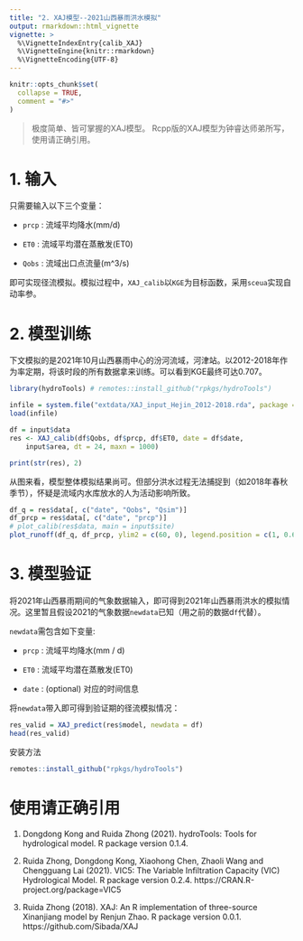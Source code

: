 ```yaml
---
title: "2. XAJ模型--2021山西暴雨洪水模拟"
output: rmarkdown::html_vignette
vignette: >
  %\VignetteIndexEntry{calib_XAJ}
  %\VignetteEngine{knitr::rmarkdown}
  %\VignetteEncoding{UTF-8}
---
```


```r
knitr::opts_chunk$set(
  collapse = TRUE,
  comment = "#>"
)
```

> 极度简单、皆可掌握的XAJ模型。
> Rcpp版的XAJ模型为钟睿达师弟所写，使用请正确引用。

# 1. 输入

只需要输入以下三个变量：

- `prcp` : 流域平均降水(mm/d)

- `ET0` : 流域平均潜在蒸散发(ET0)

- `Qobs` : 流域出口点流量(m^3/s)

即可实现径流模拟。模拟过程中，`XAJ_calib`以`KGE`为目标函数，采用`sceua`实现自动率参。

# 2. 模型训练

下文模拟的是2021年10月山西暴雨中心的汾河流域，河津站。以2012-2018年作为率定期，将该时段的所有数据拿来训练。可以看到KGE最终可达0.707。

```r
library(hydroTools) # remotes::install_github("rpkgs/hydroTools")

infile = system.file("extdata/XAJ_input_Hejin_2012-2018.rda", package = "hydroTools")
load(infile)

df = input$data
res <- XAJ_calib(df$Qobs, df$prcp, df$ET0, date = df$date,
    input$area, dt = 24, maxn = 1000)

print(str(res), 2)
```

从图来看，模型整体模拟结果尚可。但部分洪水过程无法捕捉到（如2018年春秋季节），怀疑是流域内水库放水的人为活动影响所致。

```r
df_q = res$data[, c("date", "Qobs", "Qsim")]
df_prcp = res$data[, c("date", "prcp")]
# plot_calib(res$data, main = input$site)
plot_runoff(df_q, df_prcp, ylim2 = c(60, 0), legend.position = c(1, 0.6))
```

# 3. 模型验证

将2021年山西暴雨期间的气象数据输入，即可得到2021年山西暴雨洪水的模拟情况。这里暂且假设2021的气象数据`newdata`已知（用之前的数据d`f`代替）。

`newdata`需包含如下变量:

- `prcp` : 流域平均降水(mm / d)

- `ET0` : 流域平均潜在蒸散发(ET0)

- `date` : (optional) 对应的时间信息

将`newdata`带入即可得到验证期的径流模拟情况：

```r
res_valid = XAJ_predict(res$model, newdata = df)
head(res_valid)
```

安装方法

```r
remotes::install_github("rpkgs/hydroTools")
```

# 使用请正确引用
1. Dongdong Kong and Ruida Zhong (2021). hydroTools: Tools for hydrological model. R package version 0.1.4.

2. Ruida Zhong, Dongdong Kong, Xiaohong Chen, Zhaoli Wang and Chengguang Lai (2021). VIC5: The Variable Infiltration Capacity (VIC) Hydrological Model. R package version 0.2.4. https://CRAN.R-project.org/package=VIC5

3. Ruida Zhong (2018). XAJ: An R implementation of three-source Xinanjiang model by Renjun Zhao. R package version 0.0.1. https://github.com/Sibada/XAJ
